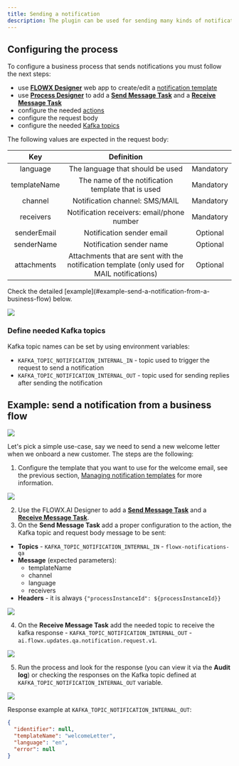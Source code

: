 ```yaml
---
title: Sending a notification
description: The plugin can be used for sending many kinds of notifications such as emails or SMS notifications. It can be easily integrated in one of your business processes.
---
```


## Configuring the process

To configure a business process that sends notifications you must follow the next steps:

* use [**FLOWX Designer**](../../../../../terms/flowx-ai-designer) web app to create/edit a [notification template](./managing-notification-templates.md)
* use [**Process Designer**](../../../../../terms/flowx-process-designer) to add a [**Send Message Task**](../../../../../building-blocks/node/message-send-received-task-node.md#message-send-task) and a [**Receive Message Task**](../../../)
* configure the needed [actions](../../../../../building-blocks/actions/actions.md)
* configure the request body
* configure the needed [Kafka topics](../../../plugins-setup-guide/notifications-plugin-setup/notifications-plugin-setup.md)

The following values are expected in the request body:

|     Key      |                                         Definition                                          |           |
| :----------: | :-----------------------------------------------------------------------------------------: | :-------: |
|   language   |                              The language that should be used                               | Mandatory |
| templateName |                     The name of the notification template that is used                      | Mandatory |
|   channel    |                               Notification channel: SMS/MAIL                                | Mandatory |
|  receivers   |                         Notification receivers: email/phone number                          | Mandatory |
| senderEmail  |                                  Notification sender email                                  | Optional  |
|  senderName  |                                  Notification sender name                                   | Optional  |
| attachments  | Attachments that are sent with the notification template (only used for MAIL notifications) | Optional  |

<Check>
Check the detailed [example](#example-send-a-notification-from-a-business-flow) below.
</Check>

![](https://s3.eu-west-1.amazonaws.com/docx.flowx.ai/platform-deep-dive/notification_archi_send.png)

### Define needed Kafka topics

Kafka topic names can be set by using environment variables:

* `KAFKA_TOPIC_NOTIFICATION_INTERNAL_IN` - topic used to trigger the request to send a notification
* `KAFKA_TOPIC_NOTIFICATION_INTERNAL_OUT` - topic used for sending replies after sending the notification


## Example: send a notification from a business flow

![](https://s3.eu-west-1.amazonaws.com/docx.flowx.ai/platform-deep-dive/send_a_notification_proc.png)

Let's pick a simple use-case, say we need to send a new welcome letter when we onboard a new customer. The steps are the following:

1. Configure the template that you want to use for the welcome email, see the previous section, [Managing notification templates](managing-notification-templates.md) for more information.

![](https://s3.eu-west-1.amazonaws.com/docx.flowx.ai/platform-deep-dive/send_a_notif_from_business_flow.gif)

2. Use the FLOWX.AI Designer to add a [**Send Message Task**](../../../../../building-blocks/node/message-send-received-task-node.md#message-send-task) and a [**Receive Message Task**](../../../).
3. On the **Send Message Task** add a proper configuration to the action, the Kafka topic and request body message to be sent:

* **Topics** - `KAFKA_TOPIC_NOTIFICATION_INTERNAL_IN` - `flowx-notifications-qa`
* **Message** (expected parameters):
    * templateName
    * channel
    * language
    * receivers
* **Headers** - it is always `{"processInstanceId": ${processInstanceId}}`

<Frame>

![](https://s3.eu-west-1.amazonaws.com/docx.flowx.ai/platform-deep-dive/notif_params_send.png)

</Frame>

4. On the **Receive Message Task** add the needed topic to receive the kafka response - `KAFKA_TOPIC_NOTIFICATION_INTERNAL_OUT` - `ai.flowx.updates.qa.notification.request.v1`.

<Frame>

![](https://s3.eu-west-1.amazonaws.com/docx.flowx.ai/platform-deep-dive/generate_notif_receive.png)

</Frame>

5. Run the process and look for the response (you can view it via the **Audit log**) or checking the responses on the Kafka topic defined at `KAFKA_TOPIC_NOTIFICATION_INTERNAL_OUT` variable.

![](https://s3.eu-west-1.amazonaws.com/docx.flowx.ai/platform-deep-dive/notif_send_resp.png)


Response example at `KAFKA_TOPIC_NOTIFICATION_INTERNAL_OUT`:

```json
{
  "identifier": null,
  "templateName": "welcomeLetter",
  "language": "en",
  "error": null
}
```
